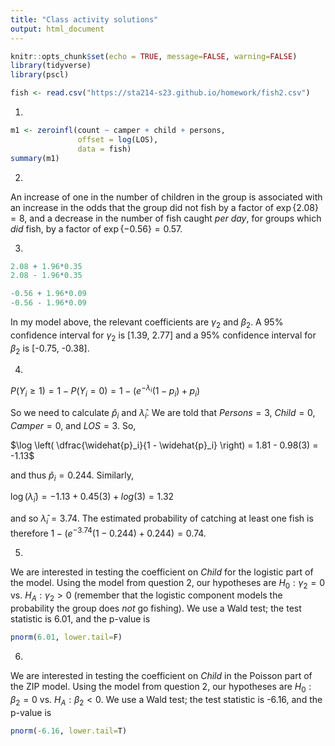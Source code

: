 ```yaml
---
title: "Class activity solutions"
output: html_document
---
```


```r
knitr::opts_chunk$set(echo = TRUE, message=FALSE, warning=FALSE)
library(tidyverse)
library(pscl)

fish <- read.csv("https://sta214-s23.github.io/homework/fish2.csv")
```

1.

```r
m1 <- zeroinfl(count ~ camper + child + persons,
               offset = log(LOS),
               data = fish)
summary(m1)
```

2.

An increase of one in the number of children in the group is associated with an increase in the odds that the group did not fish by a factor of $\exp\{2.08\} = 8$, and a decrease in the number of fish caught *per day*, for groups which *did* fish, by a factor of $\exp\{-0.56\} = 0.57$.

3.

```r
2.08 + 1.96*0.35
2.08 - 1.96*0.35

-0.56 + 1.96*0.09
-0.56 - 1.96*0.09
```

In my model above, the relevant coefficients are $\gamma_2$ and $\beta_2$. A 95% confidence interval for $\gamma_2$ is [1.39, 2.77] and a 95% confidence interval for $\beta_2$ is [-0.75, -0.38].

4.

$P(Y_i \geq 1) = 1 - P(Y_i = 0) = 1 - (e^{-\lambda_i}(1 - p_i) + p_i)$

So we need to calculate $\widehat{p}_i$ and $\widehat{\lambda}_i$. We are told that $Persons = 3$, $Child = 0$, $Camper = 0$, and $LOS = 3$. So,

$\log \left( \dfrac{\widehat{p}_i}{1 - \widehat{p}_i} \right) = 1.81 - 0.98(3) = -1.13$

and thus $\widehat{p}_i = 0.244$. Similarly,

$\log (\widehat{\lambda}_i) = -1.13 + 0.45(3) + log(3) = 1.32$

and so $\widehat{\lambda}_i = 3.74$. The estimated probability of catching at least one fish is therefore $1 - (e^{-3.74}(1 - 0.244) + 0.244) = 0.74$.


5.

We are interested in testing the coefficient on $Child$ for the logistic part of the model. Using the model from question 2, our hypotheses are $H_0: \gamma_2 = 0$ vs. $H_A: \gamma_2 > 0$ (remember that the logistic component models the probability the group does *not* go fishing). We use a Wald test; the test statistic is 6.01, and the p-value is

```r
pnorm(6.01, lower.tail=F)
```


6.

We are interested in testing the coefficient on $Child$ in the Poisson part of the ZIP model. Using the model from question 2, our hypotheses are $H_0: \beta_2 = 0$ vs. $H_A: \beta_2 < 0$. We use a Wald test; the test statistic is -6.16, and the p-value is

```r
pnorm(-6.16, lower.tail=T)
```

